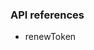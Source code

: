 <PlatformWrapper platform="web">

### API references
-   <Link target="_blank" to="{{global.API_REF_WEB_ROOT}}/interfaces/iagorartcclient.html#renewtoken">renewToken</Link>
</PlatformWrapper>

